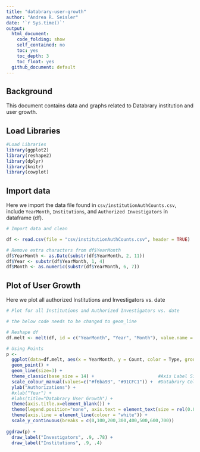 ```yaml
---
title: "databrary-user-growth"
author: "Andrea R. Seisler"
date: '`r Sys.time()`'
output:
  html_document:
    code_folding: show
    self_contained: no
    toc: yes
    toc_depth: 3
    toc_float: yes
  github_document: default
---
```

## Background

This document contains data and graphs related to Databrary institution and user growth.

## Load Libraries

```r
#Load Libraries
library(ggplot2)
library(reshape2)
library(dplyr)
library(knitr)
library(cowplot)
```

## Import data

Here we import the data file found in `csv/institutionAuthCounts.csv`, include `YearMonth`, `Institutions`, and `Authorized Investigators` in dataframe (df).   

```r
# Import data and clean

df <- read.csv(file = "csv/institutionAuthCounts.csv", header = TRUE)

# Remove extra characters from df$YearMonth
df$YearMonth <- as.Date(substr(df$YearMonth, 2, 11))
df$Year <- substr(df$YearMonth, 1, 4)
df$Month <- as.numeric(substr(df$YearMonth, 6, 7))
```

## Plot of User Growth

Here we plot all authorized Institutions and Investigators vs. date

```r

# Plot for all Institutions and Authorized Investigators vs. date

# the below code needs to be changed to geom_line

# Reshape df
df.melt <- melt(df, id = c("YearMonth", "Year", "Month"), value.name = "Count", variable.name = "Type")

# Using Points
p <- 
  ggplot(data=df.melt, aes(x = YearMonth, y = Count, color = Type, group = Type)) +
  geom_point() + 
  geom_line(size=3) +
  theme_classic(base_size = 14) +                        #Axis Label Size
  scale_colour_manual(values=c("#f6ba93", "#91CFC1")) +  #Databrary Colors ("#fadbc7", "#b2ddd4")
  ylab("Authorizations") +
  #xlab("Year") +
  #labs(title="Databrary User Growth") +
  theme(axis.title.x=element_blank()) +
  theme(legend.position="none", axis.text = element_text(size = rel(0.8), colour = "black")) +    #Axis text size and color
  theme(axis.line = element_line(colour = "white")) +
  scale_y_continuous(breaks = c(0,100,200,300,400,500,600,700))
  
ggdraw(p) + 
  draw_label("Investigators", .9, .78) +
  draw_label("Institutions", .9, .4)

```


